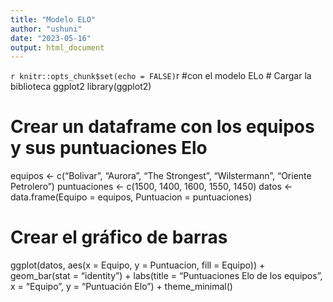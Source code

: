 ```yaml
---
title: "Modelo ELO"
author: "ushuni"
date: "2023-05-16"
output: html_document
---
```

```r
knitr::opts_chunk$set(echo = FALSE)
```r
#con el modelo ELo
# Cargar la biblioteca ggplot2
library(ggplot2)

# Crear un dataframe con los equipos y sus puntuaciones Elo
equipos <- c("Bolivar", "Aurora", "The Strongest", "Wilstermann", "Oriente Petrolero")
puntuaciones <- c(1500, 1400, 1600, 1550, 1450)
datos <- data.frame(Equipo = equipos, Puntuacion = puntuaciones)

# Crear el gráfico de barras
ggplot(datos, aes(x = Equipo, y = Puntuacion, fill = Equipo)) +
  geom_bar(stat = "identity") +
  labs(title = "Puntuaciones Elo de los equipos", x = "Equipo", y = "Puntuación Elo") +
  theme_minimal()

